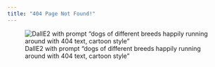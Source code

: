 ```yaml
---
title: "404 Page Not Found!"
---
```


![DallE2 with prompt "dogs of different breeds happily running around with 404 text, cartoon style"](404.png)